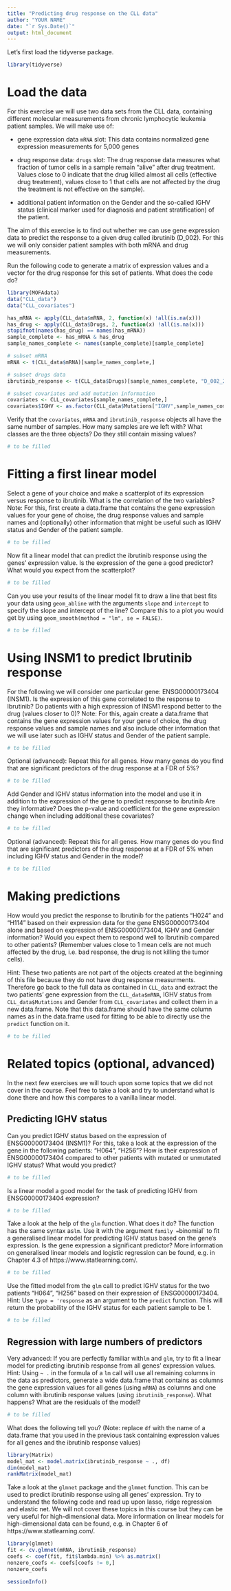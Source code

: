 ```yaml
---
title: "Predicting drug response on the CLL data"
author: "YOUR NAME"
date: "`r Sys.Date()`"
output: html_document
---
```


Let's first load the tidyverse package.
```r
library(tidyverse)
```

# Load the data
For this exercise we will use two data sets from the CLL data, containing different molecular measurements from chronic lymphocytic leukemia patient samples. We will make use of:

- gene expression data `mRNA` slot: This data contains normalized gene expression measurements for 5,000 genes

- drug response data: `drugs` slot: The drug response data measures what fraction of tumor cells in a sample remain "alive" after drug treatment. Values close to 0 indicate that the drug killed almost all cells (effective drug treatment), values close to 1 that cells are not affected by the drug  the treatment is not effective on the sample).

- additional patient information on the Gender and the so-called IGHV status (clinical marker used for diagnosis and patient stratification) of the patient.

The aim of this exercise is to find out whether we can use gene expression data to predict the response to a given drug called ibrutinib (D_002). For this we will only consider patient samples with both mRNA and drug measurements. 

Run the following code to generate a matrix of expression values and a vector for the drug response for this set of patients. What does the code do?
```r
library(MOFAdata)
data("CLL_data")
data("CLL_covariates")

has_mRNA <- apply(CLL_data$mRNA, 2, function(x) !all(is.na(x)))
has_drug <- apply(CLL_data$Drugs, 2, function(x) !all(is.na(x)))
stopifnot(names(has_drug) == names(has_mRNA))
sample_complete <- has_mRNA & has_drug
sample_names_complete <- names(sample_complete)[sample_complete]

# subset mRNA
mRNA <- t(CLL_data$mRNA)[sample_names_complete,]

# subset drugs data
ibrutinib_response <- t(CLL_data$Drugs)[sample_names_complete, "D_002_2"] #_2 indicates a specific drug concentration

# subset covariates and add mutation information
covariates <- CLL_covariates[sample_names_complete,]
covariates$IGHV <- as.factor(CLL_data$Mutations["IGHV",sample_names_complete])
```

Verify that the `covariates`, `mRNA` and `ibrutinib_response` objects all have the same number of samples. How many samples are we left with? What classes are the three objects? Do they still contain missing values?
```r
# to be filled
```

# Fitting a first linear model
Select a gene of your choice and make a scatterplot of its expression versus response to ibrutinib. What is the correlation of the two variables? Note: For this, first create a data.frame that contains the gene expression values for your gene of choise, the drug response values and sample names and (optionally) other information that might be useful such as IGHV status and Gender of the patient sample.
```r
# to be filled
```


Now fit a linear model that can predict the ibrutinib response using the genes' expression value. Is the expression of the gene a good predictor? What would you expect from the scatterplot?
```r
# to be filled
```

Can you use your results of the linear model fit to draw a line that best fits your data using `geom_abline` with the arguments `slope` and `intercept` to specify the slope and intercept of the line? Compare this to a plot you would get by using `geom_smooth(method = "lm", se = FALSE)`.
```r
# to be filled
```

# Using INSM1 to predict Ibrutinib response
For the following we will consider one particular gene: ENSG00000173404 (INSM1). Is the expression of this gene correlated to the response to Ibrutinib? Do patients with a high expression of INSM1 respond better to the drug (values closer to 0)?  Note: For this, again create a data.frame that contains the gene expression values for your gene of choice, the drug response values and sample names and also include other information that we will use later such as IGHV status and Gender of the patient sample.
```r
# to be filled
```

Optional (advanced): Repeat this for all genes. How many genes do you find that are significant predictors of the drug response at a FDR of 5%?
```r
# to be filled
```

Add Gender and IGHV status information into the model and use it in addition to the expression of the gene to predict response to ibrutinib  Are they informative? Does the p-value and coefficient for the gene expression change when including additional these covariates?
```r
# to be filled
```

Optional (advanced): Repeat this for all genes. How many genes do you find that are significant predictors of the drug response at a FDR of 5% when including IGHV status and Gender in the model?
```r
# to be filled
```


# Making predictions
How would you predict the response to Ibrutinib for the patients "H024" and "H114" based on their expression data for the gene ENSG00000173404 alone and based on expression of ENSG00000173404, IGHV and Gender information? Would you expect them to respond well to Ibrutinib compared to other patients? (Remember values close to 1 mean cells are not much affected by the drug, i.e. bad response, the drug is not killing the tumor cells).

Hint: These two patients are not part of the objects created at the beginning of this file because they do not have drug response measurments. Therefore go back to the full data as contained in `CLL_data` and extract the two patients' gene expression from the `CLL_data$mRNA`, IGHV status from `CLL_data$Mutations` and Gender from `CLL_covariates` and collect them in a new data.frame. Note that this data.frame should have the same column names as in the data.frame used for fitting to be able to directly use the `predict` function on it. 
```r
# to be filled
```


# Related topics (optional, advanced)

In the next few exercises we will touch upon some topics that we did not cover in the course. Feel free to take a look and try to understand what is done there and how this compares to a vanilla linear model.

## Predicting IGHV status
Can you predict IGHV status based on the expression of ENSG00000173404 (INSM1)? For this, take a look at the expression of the gene in the following patients: "H064", "H256"? How is their expression of ENSG00000173404 compared to other patients with mutated or unmutated IGHV status? What would you predict?
```r
# to be filled
```

Is a linear model a good model for the task of predicting IGHV from ENSG00000173404 expression? 
```r
# to be filled
```

Take a look at the help of the `glm` function. What does it do? The function has the same syntax as`lm`. Use it with the argument `family = `binomial` to fit a generalised linear model for predicting IGHV status based on the gene's expression. Is the gene expression a significant predictor? More information on generalised linear models and logistic regression can be found, e.g. in Chapter 4.3 of https://www.statlearning.com/.
```r
# to be filled
```

Use the fitted model from the `glm` call to predict IGHV status for the two patients "H064", "H256" based on their expression of ENSG00000173404. Hint: Use `type = 'response` as an argument to the `predict` function. This will return the probability of the IGHV status for each patient sample to be 1.
```r
# to be filled
```

## Regression with large numbers of predictors
Very advanced: If you are perfectly familiar with`lm` and `glm`, try to fit a linear model for predicting ibrutinib response from all genes' expression values. Hint: Using `~ .` in the formula of a `lm` call will use all remaining columns in the data as predictors, generate a wide data.frame that contains as columns the gene expression values for all genes (using `mRNA`) as columns and one column with ibrutinib response values (using `ibrutinib_response`). What happens? What are the residuals of the model?

```r
# to be filled
```

What does the following tell you? (Note: replace `df` with the name of a data.frame that you used in the previous task containing expression values for all genes and the ibrutinib response values)
```r
library(Matrix)
model_mat <- model.matrix(ibrutinib_response ~ ., df)
dim(model_mat)
rankMatrix(model_mat)
```

Take a look at the `glmnet` package and the `glmmet` function. This can be used to predict ibrutinib response using all genes' expression. Try to understand the following code and read up upon lasso, ridge regression and elastic net. We will not cover these topics in this course but they can be very useful for high-dimensional data. More information on linear models for high-dimensional data can be found, e.g. in Chapter 6 of https://www.statlearning.com/.
```r
library(glmnet)
fit <- cv.glmnet(mRNA, ibrutinib_response)
coefs <- coef(fit, fit$lambda.min) %>% as.matrix()
nonzero_coefs <- coefs[coefs != 0,]
nonzero_coefs
```


```r
sessionInfo()
```

